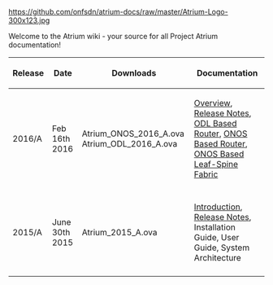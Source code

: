 [[https://github.com/onfsdn/atrium-docs/raw/master/Atrium-Logo-300x123.jpg]]

Welcome to the Atrium wiki - your source for all Project Atrium documentation!
{|
! Release 
! Date 
! Downloads 
! Documentation
|-
| 2016/A || Feb 16th 2016 || Atrium_ONOS_2016_A.ova Atrium_ODL_2016_A.ova || [[Overview-16A|Overview]], [[Release-Notes-16A|Release Notes]], [[ODL-Based-Atrium-Router-16A|ODL Based Router]], [[ONOS-Based-Atrium-Router-16A|ONOS Based Router]],
[[ONOS-Based-Atrium-Leaf-Spine-Fabric-16A| ONOS Based Leaf-Spine Fabric]] 
|-
|-
| 2015/A || June 30th 2015 || Atrium_2015_A.ova || [[Introduction-(15A)|Introduction]], [[Release-Notes-15A|Release Notes]], Installation Guide, User Guide, System Architecture 
|-
|}